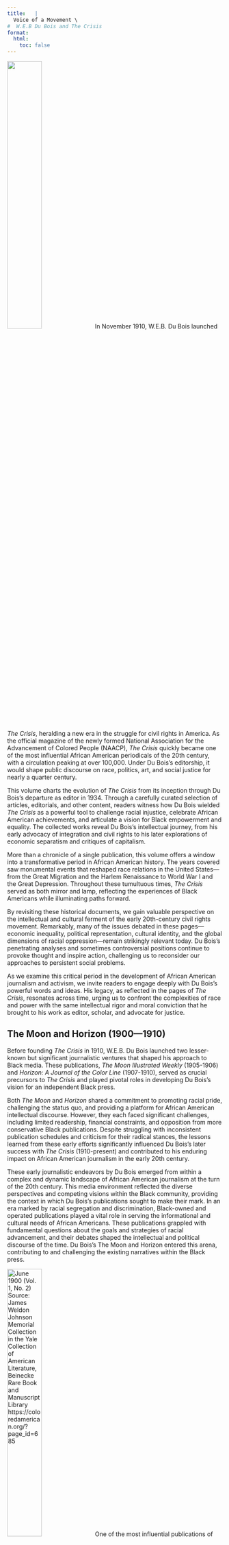 ```yaml
---
title:   |
  Voice of a Movement \
#  W.E.B Du Bois and The Crisis
format:
  html:
    toc: false
---
```


<div class="draft-watermark">







![](/Images/bdr-507789.jpeg ""){width=40% .left}
In November 1910, W.E.B. Du Bois launched *The Crisis*, heralding a new era in the struggle for civil rights in America. As the official magazine of the newly formed National Association for the Advancement of Colored People (NAACP), *The Crisis* quickly became one of the most influential African American periodicals of the 20th century, with a circulation peaking at over 100,000. Under Du Bois's editorship, it would shape public discourse on race, politics, art, and social justice for nearly a quarter century.

This volume charts the evolution of *The Crisis* from its inception through Du Bois's departure as editor in 1934. Through a carefully curated selection of articles, editorials, and other content, readers witness how Du Bois wielded *The Crisis* as a powerful tool to challenge racial injustice, celebrate African American achievements, and articulate a vision for Black empowerment and equality. The collected works reveal Du Bois's intellectual journey, from his early advocacy of integration and civil rights to his later explorations of economic separatism and critiques of capitalism.

More than a chronicle of a single publication, this volume offers a window into a transformative period in African American history. The years covered saw monumental events that reshaped race relations in the United States—from the Great Migration and the Harlem Renaissance to World War I and the Great Depression. Throughout these tumultuous times, *The Crisis* served as both mirror and lamp, reflecting the experiences of Black Americans while illuminating paths forward.

By revisiting these historical documents, we gain valuable perspective on the intellectual and cultural ferment of the early 20th-century civil rights movement. Remarkably, many of the issues debated in these pages—economic inequality, political representation, cultural identity, and the global dimensions of racial oppression—remain strikingly relevant today. Du Bois's penetrating analyses and sometimes controversial positions continue to provoke thought and inspire action, challenging us to reconsider our approaches to persistent social problems.

As we examine this critical period in the development of African American journalism and activism, we invite readers to engage deeply with Du Bois's powerful words and ideas. His legacy, as reflected in the pages of *The Crisis*, resonates across time, urging us to confront the complexities of race and power with the same intellectual rigor and moral conviction that he brought to his work as editor, scholar, and advocate for justice.


## The Moon and Horizon <span class="nowrap">(1900—1910)</span>

Before founding *The Crisis* in 1910, W.E.B. Du Bois launched two lesser-known but significant journalistic ventures that shaped his approach to Black media. These publications, *The Moon Illustrated Weekly* (1905-1906) and *Horizon: A Journal of the Color Line* (1907-1910), served as crucial precursors to *The Crisis* and played pivotal roles in developing Du Bois's vision for an independent Black press.

Both *The Moon* and *Horizon* shared a commitment to promoting racial pride, challenging the status quo, and providing a platform for African American intellectual discourse. However, they each faced significant challenges, including limited readership, financial constraints, and opposition from more conservative Black publications. Despite struggling with inconsistent publication schedules and criticism for their radical stances, the lessons learned from these early efforts significantly influenced Du Bois's later success with *The Crisis* (1910-present) and contributed to his enduring impact on African American journalism in the early 20th century.

These early journalistic endeavors by Du Bois emerged from within a complex and dynamic landscape of African American journalism at the turn of the 20th century. This media environment reflected the diverse perspectives and competing visions within the Black community, providing the context in which Du Bois's publications sought to make their mark. In an era marked by racial segregation and discrimination, Black-owned and operated publications played a vital role in serving the informational and cultural needs of African Americans. These publications grappled with fundamental questions about the goals and strategies of racial advancement, and their debates shaped the intellectual and political discourse of the time. Du Bois's The Moon and Horizon entered this arena, contributing to and challenging the existing narratives within the Black press.

![](/Images/335692732_217716107420380_3478088606202613196_n.jpg "June 1900 (Vol. 1, No. 2) Source: James Weldon Johnson Memorial Collection in the Yale Collection of American Literature, Beinecke Rare Book and Manuscript Library https://coloredamerican.org/?page_id=685"){width=40% .right}
One of the most influential publications of this period was <span class="crisis-title">The Colored American Magazine</span>, founded in 1900 as the first major African American journal of the new century. Under the editorship of Pauline Hopkins from 1900 to 1904, the magazine aimed to cultivate a national Black readership and promote racial pride and unity. Hopkins used the platform to explore Black history, critique the exclusion of African American experiences from mainstream textbooks, and encourage a Black literary renaissance. The magazine's coverage of politics, business, education, and religion, alongside its inclusion of historical materials and fiction, set a significant precedent for later publications.

However, the Black press of this era was divided by ideological differences, particularly between supporters of Booker T. Washington's accommodationist philosophy and those who advocated for more direct challenges to racial injustice. Washington exerted considerable influence over several publications, often using them to promote his views on economic development as the primary means of racial progress. This influence was not always transparent, as in the case of *The Colored American Magazine*, which Washington secretly subsidized after Hopkins' departure in 1904.

![](/Images/Cover_page_of_Voice_of_the_Negro_Magazine_Vol_3,_1906.png "By Editors: J.W.E Bowen Jesse Max Barber(Life time: 1904-1907) - Original publication: Hertel, Jenkins, and CompanyImmediate source: https://modernistmagazines.org/american/the-voice-of-the-negro/#1464124281476-e258061f-11950739-cbd6, Public Domain, https://en.wikipedia.org/w/index.php?curid=65826315"){width=40% .left}
In contrast, more radical voices found expression in publications like *The Voice of the Negro*, launched in Atlanta in 1904 as the first Black-edited journal in the South. Under the editorship of J. Max Barber, *The Voice of the Negro* became a platform for more confrontational expressions of racial politics, featuring articles by Du Bois that critiqued Washington's approach. The magazine's outspoken nature made it a target for pressure from Washington and his supporters, foreshadowing the challenges Du Bois would face in his own journalistic endeavors.

The challenges faced by independent Black journalism in this period are illustrated by the fates of these publications. The Colored American Magazine ceased publication in 1910 after losing Washington's support, while The Voice of the Negro, forced to relocate to Chicago after the 1906 Atlanta race riot, ended its run in 1907. These closures highlight the financial and political pressures that constrained African American publications, providing context for the significance of Du Bois's subsequent journalistic efforts.

It was in this complex and contentious media landscape that W.E.B. Du Bois launched his own journalistic ventures, The Moon Illustrated Weekly and Horizon. These publications emerged as attempts to provide alternatives to the Washington-influenced press, offering platforms for more radical political expression and cultural exploration. Du Bois's efforts were part of a broader struggle within the Black press to define the means and ends of racial advancement in America.

![](/Images/The_Moon_1_14_906.jpg ""The Moon, Memphis, 1:14, 1906" (2021). Documents. 16.
https://digitalcommons.memphis.edu/speccoll-mss-wtennhistsoc1/16"){width=40% .right}
In December 1905, W.E.B. Du Bois, along with partners Edward L. Simon and Harry Pace, launched The Moon Illustrated Weekly in Memphis, Tennessee, marking a significant milestone as the first illustrated weekly magazine for African Americans. With an initial investment of $3,000, The Moon aimed to interpret what Du Bois called a "new race consciousness" to the world, reflecting the growing self-awareness and cultural pride within the Black community.

The content of The Moon was diverse and ambitious. It featured news items on Africa, reprints from other publications, biographical sketches of notable African Americans, and thought-provoking editorials. The magazine also showcased illustrations, likely drawn by Du Bois himself, and carried advertisements from Black-owned businesses in Memphis and Atlanta. A notable piece published in The Moon was a tribute to the late poet Paul Laurence Dunbar, reflecting the magazine's commitment to celebrating African American culture and achievement.

However, The Moon faced significant challenges from its inception. Its controversial nature and radical stance limited its audience to between 250 and 500 subscribers, creating financial constraints for the expensive publication. This small readership, combined with limited resources, put immense pressure on the venture. Moreover, Du Bois's commitments to other activities prevented him from dedicating sufficient time to editing the magazine, further complicating its operations

The reception of The Moon was mixed. While it elicited commentary and sparked discussions in the Black press, it also faced mockery from accommodationist periodicals that highlighted its financial struggles. Despite its short lifespan, ending in the summer of 1906, The Moon set an important precedent for African American illustrated journalism. 

![](/Images/horizon.jpg){width=40% .left}Following the demise of The Moon, Du Bois swiftly launched his next journalistic venture. In January 1907, Horizon: A Journal of the Color Line began publication in Washington, D.C., later relocating to Alexandria, Virginia. Owned and operated by Freeman Murray and Lafayette M. Hershaw, with Du Bois serving as editor, Horizon provided a more enduring platform for Du Bois's views and those of the Niagara Movement, a civil rights organization he had co-founded in 1905 to oppose racial segregation and disenfranchisement.

Horizon represented a significant evolution in Du Bois's journalistic approach. It featured sharper critiques and covered a wider range of topics than its predecessor. The magazine's content was notably more memorable, with contributions from talented writers like L.M. Hershaw and F.H.M. Murray. Du Bois's "Over-Look" section became increasingly controversial, challenging the status quo and proposing political alternatives to the dominant narratives of the time.

![](/Images/socialist_of_the_path2.jpg){width=40% .left}
Horizon's content reflected Du Bois's increasingly bold editorial stance. The magazine published a scathing critique of Thomas Fortune, a close associate of Booker T. Washington and editor of *The New York Age*, and openly criticized President Theodore Roosevelt's positions on racial issues. Moreover, it expanded its scope beyond domestic concerns. The magazine covered global issues affecting Black people, including peonage and imperialism, reflecting Du Bois's growing interest in international affairs and their impact on the African diaspora. Additionally, Horizon became a vehicle for Du Bois's evolving views on socialism and labor rights, topics that would become increasingly central to his intellectual and activist work in later years.

<figure class="right" style="width: 40%;">
![](/Images/horizon_payments.jpg "Du Bois, W. E. B. (William Edward Burghardt), 1868-1963. Letter from W. E. B. Du Bois to A. B. Humphrey, March 29, 1909. W. E. B. Du Bois Papers (MS 312). Special Collections and University Archives, University of Massachusetts Amherst Libraries"){width=100% .right}
  <figcaption>
    A 1909 letter from Du Bois annoucing a temporary suspension of *The Horizon* because of "lax business methods."
  </figcaption>
</figure>

Despite its intellectual richness, Horizon faced persistent financial difficulties. Du Bois rejected the idea of subsidies, considering them "degrading and dangerous," which meant the magazine had to rely on its readership for support. The editors worked without salaries and often covered the annual deficit out of their own pockets. Du Bois repeatedly appealed to readers for donations and additional subscribers to keep the magazine afloat.

The experiences gained from publishing The Moon and Horizon were invaluable in shaping Du Bois's approach to journalism and his understanding of the challenges facing independent Black publications. These ventures demonstrated the difficulty of sustaining a magazine that advocated for unpopular causes without a solid financial base or institutional support.

The financial struggles of both magazines highlighted the economic realities of the African American community at the time. Du Bois's frustration with the lack of support from the Black community for independent publications like Horizon underscored the complex relationship between radical Black intellectuals and the broader African American population, a tension that would continue to shape his approach to activism and journalism in the years to come.


###  Establishing *The Crisis* <span class="nowrap">(1910-1915)</span>

The early 20th century marked a pivotal moment in the struggle for civil rights in the United States, with the formation of the National Association for the Advancement of Colored People (NAACP) in 1909 and the subsequent launch of its official magazine, *The Crisis*, in 1910. This period saw W.E.B. Du Bois transition from his academic role at Atlanta University to become a leading figure in the nascent civil rights movement, utilizing his position as editor of *The Crisis* to shape public opinion and challenge prevailing racial attitudes.

![](/Images/nnc_ticket.jpg){width=40% .right}*The Crisis* emerged from the broader context of the NAACP's formation, which itself was a response to escalating racial tensions, exemplified by the 1908 race riots in Springfield, Illinois. This violent outbreak in Abraham Lincoln's hometown shocked both Black and white reformers, prompting journalist William English Walling to call for a national conference to address racial issues. The resulting National Negro Conference, held in New York City on May 31 and June 1, 1909, brought together a diverse coalition of civil rights activists, both Black and white, committed to challenging racial discrimination through legal and political means. Attendees included prominent figures such as Ida B. Wells-Barnett, William Monroe Trotter, and W.E.B. Du Bois, alongside white philanthropists and social reformers. This interracial composition distinguished the NAACP from earlier civil rights organizations and set the stage for a more assertive approach to activism. The conference led to the formal establishment of the NAACP in 1909, with the organization promising to vigorously oppose racial hatred and prejudice. 

W.E.B. Du Bois, already a renowned scholar and author, was recruited to join the executive committee as its only African American member and appointed as the director of Publications and Research. Du Bois, who had been influential in shaping the thoughts of many of the NAACP's white organizers through his writings and lectures, saw the organization as an opportunity to challenge Booker T. Washington's accommodationist approach to race relations. When offered the position of Director of Publicity and Research at the NAACP, Du Bois viewed it as a chance to guide educated African American opinion and to fight for civil rights more directly than he could in his academic position. 

However, not all prominent activists found such a welcoming place within the nascent organization. Despite her considerable skills and experience in journalism and civil rights advocacy, Ida B. Wells found herself sidelined in the early days of the NAACP. Wells, who had gained international recognition for her anti-lynching campaigns and her work as editor and co-owner of the Memphis Free Speech newspaper, was not included in the original list of NAACP founders. This exclusion was particularly striking given her extensive experience in investigative journalism, her powerful writing on racial injustice, and her established network of supporters both in the United States and abroad. While the exact reasons for her omission remain disputed, with Du Bois later implying it was Wells' choice and Wells asserting in her autobiography that she was deliberately excluded, the incident highlighted the complex dynamics of race, gender, and power within the early civil rights movement. Despite these internal tensions, Du Bois pressed forward with his plans for the NAACP's official publication.

Du Bois's vision for *The Crisis* was multifaceted. He intended the magazine to serve as a platform for recording important events affecting race relations, reviewing opinions and literature on race issues, providing a forum for articles, and advocating for equal rights regardless of color. This ambitious scope reflected Du Bois's belief in the power of informed public opinion to drive social change.

The initial funding and support for *The Crisis* were uncertain. The NAACP did not have funds allocated for the publication initially, but Oswald Garrison Villard, owner of the New York Evening Post and The Nation, provided office space and provisional support. This precarious financial situation underscored the challenges faced by civil rights organizations in the early 20th century and the determination of individuals like Du Bois to persevere despite limited resources.

The first issue of *The Crisis* was published on November 1, 1910, with a modest circulation of 1,000 copies and a subscription price of $1 per year. Despite initial skepticism about the magazine's potential success, *The Crisis* quickly gained popularity. By December 1910, Du Bois had doubled the number of pages and increased the print run to 2,500 copies. The magazine's circulation grew rapidly, reaching 3,000 in January 1911, 4,000 in February, and 6,000 in March. By April 1912, circulation had soared to 22,500 copies.


*The Crisis* provided comprehensive coverage of civil rights issues, with a particular focus on lynching and racial violence. Du Bois used the magazine to expose the dangers of race prejudice and to advocate for legal and political solutions to racial inequality. However, his vision for *The Crisis* extended far beyond merely reporting NAACP activities, which led to tensions within the organization. While some NAACP board members wanted the magazine to function primarily as an organizational newsletter, Du Bois saw it as a powerful tool for inspiring and mobilizing the African American community. This approach was reflected in the magazine's diverse content. The "Along the Color Line" section contained news items about Black individuals, similar to a small-town newspaper, while the "Opinion" section featured Du Bois's commentary on important events from the perspective of various newspapers. He insisted that *The Crisis* needed to impart a larger vision, preparing the ground for widespread organization and civil rights activism. Du Bois argued that this broad, often provocative editorial approach was essential for building the NAACP's presence and influence. He believed that without the magnetism and inspiration provided by *The Crisis*, the NAACP would struggle to achieve its larger goals. This stance often put him at odds with those who preferred a more cautious, less controversial publication. 

Du Bois's writing style and approach were central to the development of *The Crisis*'s distinctive editorial voice. He used the magazine to challenge Booker T. Washington's accommodationist approach and to promote a more militant stance on civil rights. Du Bois's editorials were often controversial and confrontational, addressing taboo subjects like interracial marriage and critiquing not just white racism but also Black institutions he saw as ineffective.

While The Crisis primarily targeted an educated Black audience, featuring articles on topics such as "Colored High Schools," "Women's Clubs," and "The Colored College Athlete," Du Bois also sought to make the magazine accessible to a broader readership. He balanced intellectual content with practical information and news relevant to African American communities of various educational backgrounds. This approach allowed The Crisis to appeal to a diverse readership, covering a wide range of topics including lynching, women's suffrage, labor issues, and socialism.

The use of photographs and artwork in The Crisis was innovative for its time and played a crucial role in shaping the magazine's visual identity. Du Bois recognized the power of visual representation in challenging racial stereotypes and promoting Black achievement. The magazine often featured portraits of successful African Americans, contributing to a positive image of Black culture and accomplishment. This visual strategy complemented the diverse content, further enhancing the magazine's appeal and impact.

*The Crisis* also benefited from the contributions of key staff members and collaborators. Mary Maclean, a journalist for the New York Times, served as the managing editor, while Robert N. Wood, an African American printer, produced the magazine at a reduced cost. This combination of editorial expertise and practical support was crucial in establishing *The Crisis* as a reputable and influential publication.

The magazine's impact on African American communities was significant. Many readers, particularly those from the growing Black middle class, regarded *The Crisis* reverently. It served as a source of information, inspiration, and racial pride, with families often reading it aloud and preserving issues for future reference.

In contrast, the reaction from white readers and critics to *The Crisis* was mixed, reflecting broader tensions within the NAACP. While some progressive whites supported the magazine's mission, others were alarmed by its provocative content and militant stance on civil rights. The success and influence of *The Crisis*, though beneficial to the NAACP's overall mission, generated significant conflicts between Du Bois and white NAACP officials, particularly Oswald Garrison Villard. As chairman of the NAACP board and an experienced newspaper owner, Villard sought to exert control over *The Crisis*, viewing it as subject to his authority. Du Bois, however, fiercely guarded his editorial independence, insisting that his role transcended that of a mere employee. Their clashes extended beyond editorial matters to issues of financial management and Du Bois's allocation of time between *The Crisis* and other NAACP duties. The NAACP board, composed primarily of progressive white members, often found Du Bois's content too inflammatory and worried about its potential to alienate white supporters and distract from the organization's legal and organizational work. These conflicts intensified over time, culminating in Villard's resignation as board chairman in 1913. Despite attempts to limit Du Bois's autonomy, including the official incorporation of *The Crisis* as a separate entity from the NAACP in 1914, the board ultimately had to accommodate Du Bois's leadership of the magazine. This was largely due to *The Crisis*'s crucial role in mobilizing African American support and its early financial success. This ongoing struggle reflected deeper tensions within the civil rights movement about the appropriate strategies for achieving racial equality, the balance between protest and accommodation, and the role of Black leadership within interracial organizations.

##  War and Its Aftermath <span class="nowrap">(1916-1923)</span>

As the United States entered World War I, *The Crisis* under Du Bois's editorship became a vital platform for reporting on the experiences of African American soldiers and the broader impact of the war on the black community. The magazine provided extensive coverage of military segregation and discrimination, highlighting the paradox of African Americans fighting for democracy abroad while facing systemic racism at home. Du Bois used *The Crisis* to document instances of mistreatment and harassment faced by black soldiers in training camps across the country, including incidents in Georgia, Kansas, and Texas.

However, Du Bois's wartime stance was not without controversy. In July 1918, he penned the editorial "[Close Ranks](Volumes/16/03/close_ranks.html)," urging African Americans to set aside their grievances and support the war effort. This position, which seemed to contradict Du Bois's previous advocacy for immediate civil rights reforms, drew sharp criticism from many African Americans and NAACP members. The controversy was further fueled by Du Bois's consideration of a military intelligence position, leading to accusations of a quid pro quo arrangement. Although Du Bois denied any connection between the editorial and the job offer, the incident damaged his reputation and led to increased scrutiny of *The Crisis* by the NAACP board.

Despite this setback, Du Bois continued to use *The Crisis* as a platform for investigating and reporting on the treatment of African American troops. In December 1918, he traveled to France as part of the official press delegation to the Paris Peace Conference, where he gathered information on the experiences of black soldiers. The May 1919 issue of *The Crisis*, which included Du Bois's influential editorial "[Returning Soldiers](Volumes/18/01/returning_soldiers.html)" and documents about the mistreatment of black troops, sold a record 106,000 copies, demonstrating the magazine's growing influence and readership.

The aftermath of World War I brought new challenges for African Americans, as racial violence escalated across the United States. *The Crisis* played a crucial role in documenting and responding to the wave of racial violence known as the "Red Summer" of 1919. Du Bois used the magazine to report on the numerous race riots and lynchings that occurred during this period, providing detailed accounts and analysis of events in cities like East St. Louis, Illinois, and Houston, Texas. *The Crisis*'s coverage of these incidents not only informed its readers but also served as a call to action, advocating for federal anti-lynching legislation and other measures to protect African American lives and rights.

The Great Migration, a massive movement of African Americans from the rural South to urban areas in the North and West, was a defining phenomenon of early 20th-century American history. Du Bois, recognizing the importance of this movement, devoted considerable attention to covering its various aspects in the pages of *The Crisis*. In early 1917, Du Bois undertook a personal journey through the southern states to gather firsthand information on the migration. This investigative trip reflected his commitment to empirical research, a hallmark of his earlier academic work. By traveling to the source of the migration, Du Bois aimed to provide Crisis readers with accurate, nuanced reporting on the factors driving African Americans to leave the South and the challenges they faced in doing so Du Bois's views on the Great Migration, as expressed in *The Crisis*, were complex and evolving. While he encouraged resourceful African Americans to seek better opportunities in the North, he also acknowledged the significant challenges that awaited migrants in their new urban environments. 

The magazine's reporting on the Great Migration went beyond mere demographic analysis. It explored the social, economic, and political implications of this mass movement. Articles in *The Crisis* examined how the influx of African Americans was changing northern cities, the reception migrants received from both white and established black communities, and the impact of the migration on labor markets and racial dynamics in both the North and South.

During this period, Du Bois also expanded *The Crisis*'s international focus, connecting the struggles of African Americans to global anti-colonial movements. He organized and presided over the Pan-African Congress in Paris in February 1919, which brought together delegates from 16 nations to discuss issues affecting people of African descent worldwide. The Congress passed resolutions calling for better treatment of African colonies and greater international oversight of colonial administration. Du Bois used *The Crisis* to report on these developments and to promote his vision of pan-Africanism, which sought to unite people of African descent globally in the fight against racism and colonialism.

However, Du Bois's approach to advancing African American interests faced a significant challenge from Marcus Garvey and his Universal Negro Improvement Association (UNIA). Initially cautious, Du Bois observed Garvey's movement without direct confrontation. However, as Garvey's influence grew, Du Bois became increasingly critical. He used *The Crisis* to publish detailed critiques of Garvey's Black Star Line and other UNIA ventures, highlighting the ideological divide between their approaches to racial advancement.

The conflict between Du Bois and Garvey represented a broader struggle within the African American community over strategies for racial advancement and leadership. While Du Bois advocated for integration and civil rights within the United States, Garvey promoted racial separatism and a return to Africa. This ideological divide was reflected in the pages of *The Crisis*, where Du Bois consistently presented his vision for racial advancement, which contrasted sharply with Garvey's approach.

Throughout this period, *The Crisis* continued to grow in influence and reach. By 1919, its monthly circulation exceeded 100,000, surpassing that of other prominent publications like The New Republic and The Nation. The magazine's success allowed Du Bois to expand its content and launch new initiatives, such as The Brownie's Book, a children's magazine aimed at fostering pride and knowledge among young African Americans. The Brownie's Book was revolutionary for its time, offering positive representations of Black children and families that were sorely lacking in mainstream literature. Each issue featured a mix of stories, poems, biographies of notable African Americans, and articles on African and African American history and culture. The magazine encouraged its young readers to take pride in their heritage and to aspire to academic and professional success. Du Bois, along with co-editors Jessie Redmon Fauset and Augustus Granville Dill, ensured that the content was both entertaining and educational, often addressing complex social issues in an age-appropriate manner. Although The Brownie's Book only ran for two years due to financial constraints, its impact was significant. It paved the way for future African American children's literature and demonstrated Du Bois's commitment to uplifting the entire Black community, from the youngest members to the oldest.

However, the early 1920s also brought challenges for *The Crisis* and Du Bois. The magazine experienced a sharp decline in subscribers, dropping from over 100,000 in August 1919 to 53,000 in April 1921. This decline led to financial difficulties and tensions between Du Bois and the NAACP board over the management of the magazine and its relationship to the organization.

##  The Harlem Renaissance and Beyond <span class="nowrap">(1924-1928)</span>

Under Du Bois's leadership, *The Crisis* became a vital platform for nurturing and showcasing African American talent during the Harlem Renaissance. The magazine instituted literary contests and awards, most notably the Krigwa awards, which provided emerging writers and poets with opportunities for recognition and publication. These initiatives were instrumental in discovering and promoting new voices in African American literature, contributing significantly to the cultural flourishing of the period. Du Bois's commitment to fostering black artistic expression was greatly aided by Jessie Redmon Fauset, who served as the magazine's literary editor from 1919 to 1926. Fauset, herself a notable author of the Harlem Renaissance, played a crucial role in identifying and nurturing new talent. Her discerning editorial eye helped launch the careers of several prominent writers, including Langston Hughes, Countee Cullen, and Jean Toomer. Hughes, in particular, gained early recognition when his poem "The Negro Speaks of Rivers" was published in *The Crisis* in 1921, marking the beginning of his career.

*The Crisis*'s influence extended beyond just discovering new talent; it also provided a platform for established intellectuals and artists to reach a wider audience. Zora Neale Hurston, already gaining recognition for her anthropological work and vibrant prose, contributed several pieces to the magazine, further cementing her place in the literary world. Additionally, the sociologist and civil rights activist E. Franklin Frazier found in *The Crisis* a venue for his incisive analyses of racial issues, helping to establish his reputation as a leading scholar in his field.

*The Crisis*'s commitment to fostering black artistic expression extended beyond literature. The magazine regularly featured photographs of prosperous African American citizens and Greek letter organizations, visually reinforcing the idea of racial uplift and cultural refinement that Du Bois championed. This visual representation, combined with the literary content, helped create a comprehensive portrait of African American achievement and potential. The magazine also showcased the work of African American visual artists, providing exposure for painters and sculptors like Aaron Douglas, whose distinctive style became synonymous with the visual aesthetic of the Harlem Renaissance. Augusta Savage, the renowned sculptor, received early recognition in *The Crisis*, which helped propel her career and visibility in the art world.

Moreover, *The Crisis* served as a launching pad for future leaders in various fields. A young Thurgood Marshall, who would later become the first African American Supreme Court Justice, had his early writings published in the magazine, foreshadowing his future role in the civil rights movement. Similarly, Paul Robeson, the multitalented actor, singer, and activist, found in *The Crisis* a platform to express his views on art and politics, contributing to his rising prominence in both cultural and political spheres.

As the Harlem Renaissance progressed, *The Crisis* became a forum for intense debates about the appropriate representation of black life in art and literature. Du Bois articulated his views on this matter in his seminal essay "Criteria of Negro Art," published in *The Crisis*. In this piece, he argued for art that would serve as propaganda for African American advancement, emphasizing the need for positive portrayals that could counteract negative stereotypes.

This stance, however, brought Du Bois into conflict with younger artists who sought to explore the full spectrum of black experience, including aspects that Du Bois and other older intellectuals considered unseemly or detrimental to the race's image. *The Crisis* editor's criticism of works like Claude McKay's "Home to Harlem" for their portrayal of the seedier aspects of black urban life exemplified this generational and ideological divide.

As the 1920s progressed, *The Crisis* began to place increased emphasis on education and economic development within the African American community. The magazine published special annual issues dedicated to higher education, reflecting Du Bois's longstanding belief in the importance of advanced learning for racial progress. These issues reported on developments in black colleges and universities, advocating for increased African American representation in faculty and administration positions.

Simultaneously, *The Crisis* amplified its coverage of African American businesses and economic initiatives. This shift mirrored Du Bois's evolving thoughts on his "Talented Tenth" concept. While he maintained his belief in the importance of higher education, Du Bois began to criticize what he perceived as growing materialism and class distinctions among college-educated African Americans. He used the pages of *The Crisis* to call for a reevaluation of curricula in black colleges, emphasizing the need for vocational training and industrial planning to address the economic challenges faced by the broader African American population.

Du Bois championed the development of what he termed a "closed economic circle" within the African American community. Through *The Crisis*, he encouraged the Talented Tenth to invest in economic projects and establish cooperative businesses to uplift the race. However, these efforts faced challenges due to limited support from the African American middle class, who often prioritized individual advancement over collective economic strategies.

*The Crisis*'s shift in focus during this period reflected broader changes in Du Bois's thinking about racial advancement. While continuing to promote cultural and artistic achievement, the magazine increasingly grappled with the economic realities facing African Americans in the late 1920s. This evolution in editorial direction set the stage for the more radical economic and political positions that Du Bois would adopt in the following decade.

##  Economic Crisis and Ideological Shifts <span class="nowrap">(1929-1932)</span>

The onset of the Great Depression in 1929 marked a pivotal moment for W.E.B. Du Bois and *The Crisis* magazine, ushering in a period of financial struggle and ideological transformation. As the economic downturn gripped the nation, *The Crisis*, like many publications, faced declining circulation and mounting financial pressures. By 1932, the magazine's monthly readership had plummeted to approximately 15,000, a stark contrast to its earlier success. This decline not only threatened the magazine's survival but also compromised Du Bois's editorial independence as *The Crisis* became increasingly reliant on subsidies from the NAACP.

The financial strain experienced by *The Crisis* mirrored the broader economic hardships faced by African American communities across the United States. Du Bois used the magazine as a platform to document and critique the disproportionate impact of the Depression on Black Americans. Through his editorials and articles, he shed light on the exacerbated racial inequalities and the inadequacies of government responses to *The Crisis*. This coverage served not only to inform readers but also to galvanize support for more robust economic interventions targeting African American communities.

As the economic situation deteriorated, Du Bois began to reevaluate his understanding of capitalism and explore alternative economic models. This period saw him delve deeper into the study of Marxism, reflecting a broader trend among African American intellectuals of the time. *The Crisis* became a forum for discussions on socialism, communism, and other progressive economic theories. Du Bois's growing conviction that capitalism had failed led him to advocate for increased government direction of the economy, a position that put him at odds with more conservative elements within the NAACP leadership.

Du Bois's interest in communism and alternative economic models began to take shape well before the economic crisis of 1929. His trip to the Soviet Union in 1926 played a significant role in shaping his views. During this two-month journey, Du Bois was deeply impressed by what he perceived as a society striving for a new way of life through education and equality. He observed the Soviet emphasis on workers' empowerment and noted the apparent lack of racial prejudice. This experience led him to declare that if what he had seen was Bolshevism, then he considered himself a Bolshevik. While he remained cautious about fully embracing communist ideology, the visit sparked a deeper interest in Marxist thought and alternative economic structures. Du Bois began to view class struggle as a dilemma comparable in magnitude to racial issues, though he continued to assert that race relations in America complicated a straightforward application of Marxist class analysis. 

In 1932, *The Crisis* published a significant symposium titled "Negro Editors on Communism," which explored the potential relevance of Marxist thought to the African American experience. This initiative reflected Du Bois's commitment to engaging with radical economic ideas, even as it risked alienating some of the magazine's more moderate readers and supporters. The symposium sparked debates among Black leaders about the most effective economic strategies for advancing racial equality in the context of the Great Depression.

Du Bois's ideological shift extended beyond economic theory to encompass evolving views on race and segregation. As the harsh realities of the Depression highlighted the limitations of existing approaches to racial advancement, Du Bois began to reconsider his stance on racial integration. He increasingly explored concepts of Black self-sufficiency and economic separatism as potential strategies for community development and empowerment.

This exploration of separatist ideas marked a significant departure from Du Bois's earlier emphasis on integration and provoked mixed reactions from NAACP leadership and Crisis readers alike. Some viewed his new direction as a pragmatic response to the economic crisis, while others saw it as a retreat from the organization's core principles of racial equality and integration.

Du Bois's shifting perspectives were reflected in his proposal to reorganize the NAACP to focus more directly on economic issues affecting the African American masses. At the association's annual conference in May 1932, he presented a four-point program calling for decentralization, a positive economic agenda, linking global and American racial issues, and greater youth involvement. This proposal underscored Du Bois's belief that addressing economic inequality was crucial to advancing racial justice.

However, Du Bois's new economic focus and more radical ideological stance met with resistance from Walter White and other NAACP leaders who favored a more moderate approach. This ideological divide contributed to growing tensions between Du Bois and the NAACP board, foreshadowing the eventual end of his tenure at *The Crisis*.

The financial struggles of *The Crisis* came to a head in late 1932, with Du Bois resorting to using part of his own salary to keep the magazine afloat. The NAACP board, faced with dire financial constraints, considered suspending publication entirely. This crisis led to discussions about Du Bois's future role, with NAACP board chair Joel Spingarn arranging for Du Bois to be offered a professorship at Atlanta University for the spring of 1933, anticipating the end of his leadership at *The Crisis*.


##   Final Struggles and Departure <span class="nowrap">(1933-1934)</span>

The twilight years of W.E.B. Du Bois's tenure at *The Crisis* and the NAACP were marked by contentious ideological shifts, organizational conflicts, and ultimately, his departure from the institutions he had helped build. This period from 1933 to 1934 witnessed Du Bois grappling with new economic realities, proposing controversial solutions, and facing increasing opposition from within the civil rights movement he had long championed.

As the Great Depression deepened, Du Bois began to reevaluate his views on race relations and economic strategies for African Americans. In January 1934, he published a provocative article titled "Segregation" in *The Crisis*, arguing that racial segregation could potentially yield positive outcomes if it led to self-sufficiency and development within the Black community. This stance represented a significant departure from the NAACP's longstanding opposition to all forms of segregation.

Du Bois's evolving perspective was further evident in his proposal for new economic programs tailored to African Americans. He advocated for the creation of cooperative and collective economies within the Black community, suggesting that this approach could offer a path to economic empowerment in the face of systemic discrimination. These ideas were influenced by Du Bois's renewed study of Marxist thought, which he believed was necessary to develop a comprehensive social and economic program for African Americans.

The reaction to Du Bois's new positions was swift and largely negative. Many civil rights leaders and activists, including those within the NAACP, viewed his stance on segregation as a betrayal of the organization's core principles. Critics argued that embracing segregation, even as a means to an end, would undermine decades of progress in the fight for racial equality.

Du Bois's controversial views exacerbated existing tensions between him and the NAACP leadership, particularly Walter White. The conflict centered on issues of editorial control and content in *The Crisis*, as well as broader disagreements on organizational strategy and priorities. As early as 1932, Du Bois had been at odds with White and Roy Wilkins over the direction of *The Crisis*. Du Bois resisted attempts to bring the magazine under closer NAACP control, viewing such efforts as threats to his editorial freedom and intellectual independence. The situation deteriorated further when Du Bois used *The Crisis* as a platform to criticize the NAACP's approach to civil rights and to promote his own views on segregation and economic self-reliance.

The ideological rift between Du Bois and the NAACP board widened as he pushed for a fundamental reorganization of the association. Du Bois called for greater involvement of working-class African Americans in the NAACP's decision-making processes and advocated for a more democratic structure within the organization. These proposals were met with resistance from the board, which saw them as challenges to their authority and the established direction of the NAACP.

Personal conflicts also played a role in the deteriorating relationship. Du Bois's critiques of Walter White and other NAACP leaders became increasingly pointed, while White and his allies worked to consolidate their power within the organization. The appointment of Roy Wilkins to the board of *The Crisis* Publishing Company, which Du Bois vehemently opposed, further strained relations.

The culmination of these conflicts came in May 1934 when the NAACP board voted to censor Du Bois and prohibit salaried officers from criticizing the association's policies in *The Crisis*. This move was a direct response to Du Bois's continued advocacy for his controversial views on segregation and economics.
Faced with what he perceived as unacceptable constraints on his intellectual freedom, Du Bois resigned from *The Crisis* and the NAACP on June 26, 1934. In his resignation, he cited his refusal to accept censorship and his belief that the organization had failed to adapt to new economic realities facing African Americans.

The immediate reactions to Du Bois's departure were mixed. While some viewed it as a necessary step to maintain the NAACP's ideological consistency, others saw it as the loss of a powerful and influential voice in the civil rights movement. The Baltimore Afro-American newspaper, reflecting a sentiment shared by some, suggested that it was time for Du Bois to retire, indicating a generational shift in civil rights leadership.

Despite the controversy surrounding his departure, Du Bois's long-term impact on civil rights journalism and activism through his work at *The Crisis* was profound and lasting. Over his 24-year tenure, he had transformed *The Crisis* into a powerful platform for African American intellectual discourse, cultural expression, and political advocacy. The magazine had played a crucial role in shaping public opinion, nurturing Black literary talent during the Harlem Renaissance, and providing a forum for debates on strategies for advancing civil rights.

Du Bois's emphasis on economic issues and his willingness to challenge orthodox thinking, even when it led to his ouster, helped broaden the scope of civil rights activism. His departure from the NAACP marked a shift in the organization's approach under Walter White's leadership, with a renewed focus on legal strategies and integration. In the years following Du Bois's resignation, the NAACP grappled with the issues he had raised, forming a committee to reassess its program and address the economic challenges facing Black Americans during the Great Depression. While not all of Du Bois's ideas were adopted, his influence continued to be felt in ongoing debates within the civil rights movement about the best strategies for achieving racial equality and economic justice.

W.E.B. Du Bois's departure from *The Crisis* in 1934 marked the end of an era, but the impact of his quarter-century at the helm of this influential publication reverberates to this day. Through the articles collected in this site, we have traced the evolution of Du Bois's thought, from his early advocacy for civil rights and integration to his later exploration of economic separatism and critique of capitalism.

Du Bois's tenure at *The Crisis* was characterized by an unwavering commitment to intellectual rigor, a willingness to challenge orthodoxies—including his own—and a deep-seated belief in the power of the written word to effect social change. His editorial vision expanded the boundaries of civil rights discourse, interweaving issues of race with questions of class, gender, and global politics.

The legacy of Du Bois's work at *The Crisis* extends far beyond the pages of the magazine. His journalistic endeavors laid the groundwork for future generations of African American writers and activists, demonstrating the crucial role of an independent Black press in articulating and advancing the cause of racial justice. Moreover, the issues Du Bois grappled with in these pages, economic inequality, political representation, cultural identity, and the global dimensions of racial oppression, remain strikingly relevant in our contemporary context. His sophisticated analyses and sometimes controversial positions continue to provoke thought and debate, challenging us to reconsider our approaches to persistent social problems.

In revisiting these articles, we gain not only a deeper understanding of a critical period in African American history but also valuable insights into the ongoing struggle for equality and justice. Du Bois's legacy, as reflected in these pages, continues to inspire and challenge us, urging us to confront the complexities of race and power with the same intellectual rigor and moral conviction that he brought to the pages of *The Crisis*.


## Resources

::: bibliography

Alexander, Shawn Leigh. 2014. "The Crisis: A Record of the Darker Races: An Introduction." In *Protest and Propaganda: W. E. B. Du Bois, The Crisis, and American History*, edited by A. H. Kirschke and P. L. Sinitiere. Columbia: University of Missouri Press.

Du Bois, W.E.B. 1940. *Dusk of Dawn: An Essay Toward an Autobiography of a Race Concept*. New York: Harcourt, Brace.

Fultz, Michael. 1995. "'The Morning Cometh': African-American Periodicals, Education, and the Black Middle Class, 1900-1930." *The Journal of Negro History* 80(3):97-112.

Johnson, Arthur and Ronald M. Johnson. 1977. "Away From Accomodation: Radical Editors and Protest Journalism, 1900-1910." *The Journal of Negro History* 62(4):325-338.

Kirschke, Amy Helene and Phillip Luke Sinitiere. 2014. "W. E. B. Du Bois as Print Propagandist." In *Protest and Propaganda: W. E. B. Du Bois, The Crisis, and American History*, edited by A. H. Kirschke and P. L. Sinitiere. Columbia: University of Missouri Press.

Lewis, David Levering. 1993. *W.E.B. Du Bois: Biography of a Race, 1868-1919*. New York: Henry Holt & Co.

---. 2000. *W.E.B. Du Bois: The Fight for Equality and the American Century, 1919-1963*. New York: Henry Holt & Co.

Partington, Paul G. 1963. "The Moon Illustrated Weekly-The Precursor of The Crisis." *The Journal of Negro History* 48(3):206-216.

Rudwick, Elliott M. 1958. "W. E. B. Du Bois in the Role of Crisis Editor." *The Journal of Negro History* 43(3):214-240.

---.  1958. "Du Bois' Last Year as Crisis Editor." *The Journal of Negro Education* 27(4):526-533.

---.  [1960] 1977. *Propagandist of the Negro Protest*. 2nd ed. New York: Atheneum.

Williams, Robert W. 2014. "W. E. B. Du Bois and Positive Propaganda: A Philosophical Prelude to His Editorship of The Crisis." In *Protest and Propaganda: W. E. B. Du Bois, The Crisis, and American History*, edited by A. H. Kirschke and P. L. Sinitiere. Columbia: University of Missouri Press.

Wolters, Raymond. 2002. *Du Bois and His Rivals*. Columbia, MO: University of Missouri Press.

:::

</div>